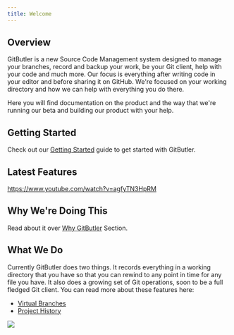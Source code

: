 ```yaml
---
title: Welcome
---
```


## Overview

GitButler is a new Source Code Management system designed to manage your branches, record and backup your work, be your Git client, help with your code and much more. Our focus is everything after writing code in your editor and before sharing it on GitHub. We're focused on your working directory and how we can help with everything you do there.

Here you will find documentation on the product and the way that we're running our beta and building our product with your help.

## Getting Started

Check out our [Getting Started](/guide) guide to get started with GitButler.

## Latest Features

https://www.youtube.com/watch?v=agfyTN3HpRM

## Why We're Doing This

Read about it over [Why GitButler](/why-gitbutler) Section.

## What We Do

Currently GitButler does two things. It records everything in a working directory that you have so that you can rewind to any point in time for any file you have. It also does a growing set of Git operations, soon to be a full fledged Git client. You can read more about these features here:

- [Virtual Branches](/features/virtual-branches/overview)
- [Project History](/features/timeline)

<img src="/img/dots-bowtie.svg" className="w-72 mx-auto" />
